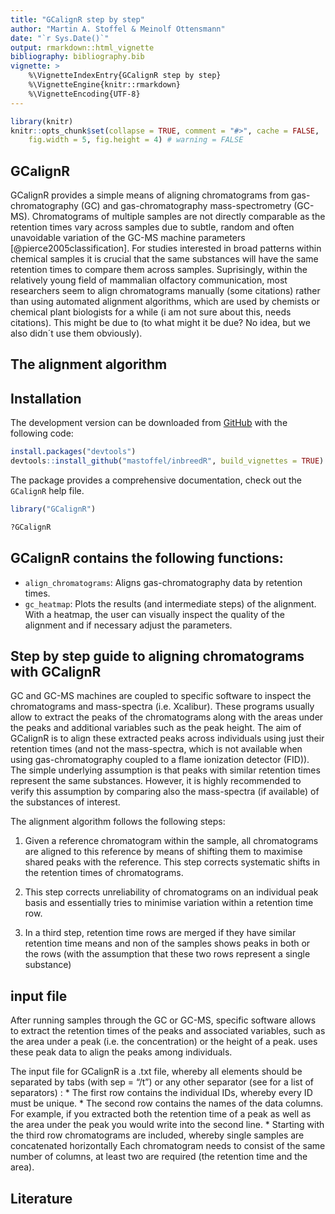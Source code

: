 ```yaml
---
title: "GCalignR step by step"
author: "Martin A. Stoffel & Meinolf Ottensmann"
date: "`r Sys.Date()`"
output: rmarkdown::html_vignette
bibliography: bibliography.bib
vignette: >
    %\VignetteIndexEntry{GCalignR step by step}
    %\VignetteEngine{knitr::rmarkdown}
    %\VignetteEncoding{UTF-8}
---
```


```r
library(knitr)
knitr::opts_chunk$set(collapse = TRUE, comment = "#>", cache = FALSE,
    fig.width = 5, fig.height = 4) # warning = FALSE
```


## GCalignR

GCalignR provides a simple means of aligning chromatograms from gas-chromatography (GC)
and gas-chromatography mass-spectrometry (GC-MS). Chromatograms of multiple samples are not
directly comparable as the retention times vary across samples due to subtle, random and often
unavoidable variation of the GC-MS machine parameters [@pierce2005classification]. For studies
interested in broad patterns within chemical samples it is crucial that the same substances
will have the same retention times to compare them across samples. Suprisingly, within the
relatively young field of mammalian olfactory communication, most researchers seem to align
chromatograms manually (some citations) rather than using automated alignment algorithms, 
which are used by chemists or chemical plant biologists for a while (i am not sure about this,
needs citations). This might be due to (to what might it be due? No idea, but we also didn´t use
them obviously).

## The alignment algorithm

## Installation

The development version can be downloaded from [GitHub](https://github.com/mastoffel/GCalignR) with the following code:

```r
install.packages("devtools")
devtools::install_github("mastoffel/inbreedR", build_vignettes = TRUE)
```

The package provides a comprehensive documentation, check out the `GCalignR` help file.

```r
library("GCalignR")
```

```r
?GCalignR
```

## GCalignR contains the following functions: 

* `align_chromatograms`: Aligns gas-chromatography data by retention times. 
* `gc_heatmap`: Plots the results (and intermediate steps) of the alignment. With a heatmap,
the user can visually inspect the quality of the alignment and if necessary adjust the parameters.

## Step by step guide to aligning chromatograms with GCalignR

GC and GC-MS machines are coupled to specific software to inspect the chromatograms and mass-spectra (i.e. Xcalibur).
These programs usually allow to extract the peaks of the chromatograms along with the areas under the peaks
and additional variables such as the peak height. The aim of GCalignR is to align these extracted peaks across individuals
using just their retention times (and not the mass-spectra, which is not available when using gas-chromatography coupled to a flame ionization detector (FID)). The simple underlying assumption is
that peaks with similar retention times represent the same substances. However, it is highly recommended
to verify this assumption by comparing also the mass-spectra (if available) of the substances of interest.

The alignment algorithm follows the following steps:

1. Given a reference chromatogram within the sample, all chromatograms are aligned to this reference
by means of shifting them to maximise shared peaks with the reference. This step corrects systematic shifts in the retention times of chromatograms.

2. This step corrects unreliability of chromatograms on an individual peak basis and essentially
tries to minimise variation  within a retention time row. 

3. In a third step, retention time rows are merged if they have similar retention time means 
and non of the samples shows peaks in both or the rows (with the assumption that these two
rows represent a single substance)


## input file

After running samples through the GC or GC-MS, specific software allows to extract the retention times
of the peaks and associated variables, such as the area under a peak (i.e. the concentration) or
the height of a peak. \code{GCalignR} uses these peak data to align the peaks among individuals.

The input file for GCalignR is a .txt file, whereby all elements should be separated by 
tabs (with sep = "/t") or any other separator (see \code{?read.table} for a list of separators) :
* The first row contains the individual IDs, whereby every
ID must be unique. 
* The second row contains the names of the data columns. For example, if you extracted both
the retention time of a peak as well as the area under the peak you would write \code{RT area}
into the second line. 
* Starting with the third row chromatograms are included, whereby single samples are concatenated horizontally Each
  chromatogram needs to consist of the same number of columns, at least two are required (the
  retention time and the area).

## Literature


